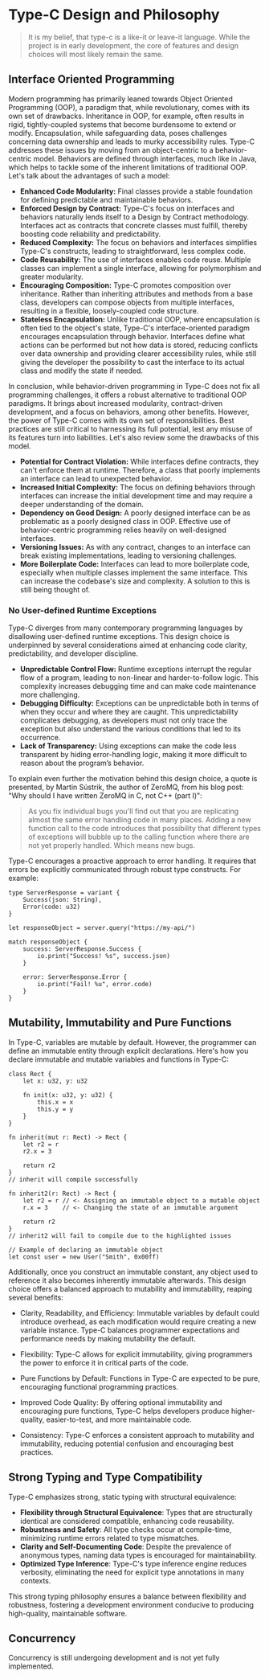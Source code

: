 # Type-C Design and Philosophy

> It is my belief, that type-c is a like-it or leave-it language. While the project is in early development, the core of features and design choices will most likely remain the same.

## Interface Oriented Programming
Modern programming has primarily leaned towards Object Oriented Programming (OOP), a paradigm that, while revolutionary, comes with its own set of drawbacks. Inheritance in OOP, for example, often results in rigid,
tightly-coupled systems that become burdensome to extend or modify. Encapsulation, while safeguarding data, poses challenges concerning data ownership and leads to murky accessibility rules.
 Type-C addresses these issues by moving from an object-centric to a behavior-centric model. Behaviors are defined through interfaces, much like in Java, which helps to tackle some of the inherent limitations of traditional
 OOP. Let's talk about the advantages of such a model:

- **Enhanced Code Modularity:** Final classes provide a stable foundation for defining predictable and maintainable behaviors.
- **Enforced Design by Contract:** Type-C's focus on interfaces and behaviors naturally lends itself to a Design by Contract methodology. Interfaces act as contracts that concrete classes must fulfill, thereby boosting code reliability and predictability.
- **Reduced Complexity:** The focus on behaviors and interfaces simplifies Type-C's constructs, leading to straightforward, less complex code.
- **Code Reusability:** The use of interfaces enables code reuse. Multiple classes can implement a single interface, allowing for polymorphism and greater modularity.
- **Encouraging Composition:** Type-C promotes composition over inheritance. Rather than inheriting attributes and methods from a base class, developers can compose objects from multiple interfaces, resulting in a flexible, loosely-coupled code structure.
- **Stateless Encapsulation:** Unlike traditional OOP, where encapsulation is often tied to the object's state, Type-C's interface-oriented paradigm encourages encapsulation through behavior. Interfaces define what actions can be performed but not how data is stored, reducing conflicts over data ownership and providing clearer accessibility rules, while still giving the developer the possibility to cast the interface to its actual class and modify the state if needed.

In conclusion, while behavior-driven programming in Type-C does not fix all programming challenges, it offers a robust alternative to traditional OOP paradigms. It brings about increased modularity,
contract-driven development, and a focus on behaviors, among other benefits. However, the power of Type-C comes with its own set of responsibilities. Best practices are still critical to harnessing its full potential,
lest any misuse of its features turn into liabilities. Let's also review some the drawbacks of this model.

- **Potential for Contract Violation:** While interfaces define contracts, they can't enforce them at runtime. Therefore, a class that poorly implements an interface can lead to unexpected behavior.
- **Increased Initial Complexity:** The focus on defining behaviors through interfaces can increase the initial development time and may require a deeper understanding of the domain.
- **Dependency on Good Design:** A poorly designed interface can be as problematic as a poorly designed class in OOP. Effective use of behavior-centric programming relies heavily on well-designed interfaces.
- **Versioning Issues:** As with any contract, changes to an interface can break existing implementations, leading to versioning challenges.
- **More Boilerplate Code:** Interfaces can lead to more boilerplate code, especially when multiple classes implement the same interface. This can increase the codebase's size and complexity. A solution to this is still being thought of.

### No User-defined Runtime Exceptions

Type-C diverges from many contemporary programming languages by disallowing user-defined runtime exceptions. This design choice is underpinned by several considerations aimed at enhancing code clarity, predictability, and developer discipline.

- **Unpredictable Control Flow:** Runtime exceptions interrupt the regular flow of a program, leading to non-linear and harder-to-follow logic. This complexity increases debugging time and can make code maintenance more challenging.
- **Debugging Difficulty:** Exceptions can be unpredictable both in terms of when they occur and where they are caught. This unpredictability complicates debugging, as developers must not only trace the exception but also understand the various conditions that led to its occurrence.
- **Lack of Transparency:** Using exceptions can make the code less transparent by hiding error-handling logic, making it more difficult to reason about the program’s behavior.

To explain even further the motivation behind this design choice, a quote is presented, by Martin Sústrik, the author of ZeroMQ, from his blog post: "Why should I have written ZeroMQ in C, not C++ (part I)":

> As you fix individual bugs you'll find out that you are replicating almost the same error handling code in many places. Adding a new function call to the code introduces that possibility that different types of exceptions will bubble up to the calling function where there are not yet properly handled. Which means new bugs.

Type-C encourages a proactive approach to error handling. It requires that errors be explicitly communicated through robust type constructs. For example:

```tc
type ServerResponse = variant {
    Success(json: String),
    Error(code: u32)
}

let responseObject = server.query("https://my-api/")

match responseObject {
    success: ServerResponse.Success {
        io.print("Success! %s", success.json)
    }

    error: ServerResponse.Error {
        io.print("Fail! %u", error.code)
    }
}
```

## Mutability, Immutability and Pure Functions

In Type-C, variables are mutable by default. However, the programmer can define an immutable entity through explicit declarations.
Here's how you declare immutable and mutable variables and functions in Type-C:

```tc
class Rect {
    let x: u32, y: u32

    fn init(x: u32, y: u32) {
        this.x = x
        this.y = y
    }
}

fn inherit(mut r: Rect) -> Rect {
    let r2 = r
    r2.x = 3

    return r2
}
// inherit will compile successfully

fn inherit2(r: Rect) -> Rect {
    let r2 = r // <- Assigning an immutable object to a mutable object
    r.x = 3    // <- Changing the state of an immutable argument

    return r2
}
// inherit2 will fail to compile due to the highlighted issues

// Example of declaring an immutable object
let const user = new User("Smith", 0x00ff)
```

Additionally, once you construct an immutable constant, any object used to reference it also becomes inherently immutable afterwards. This design choice offers a balanced approach to mutability and immutability, reaping several benefits:

- Clarity, Readability, and Efficiency: Immutable variables by default could introduce overhead, as each modification would require creating a new variable instance. Type-C balances programmer expectations and performance needs by making mutability the default.

- Flexibility: Type-C allows for explicit immutability, giving programmers the power to enforce it in critical parts of the code.

- Pure Functions by Default: Functions in Type-C are expected to be pure, encouraging functional programming practices.

- Improved Code Quality: By offering optional immutability and encouraging pure functions, Type-C helps developers produce higher-quality, easier-to-test, and more maintainable code.

- Consistency: Type-C enforces a consistent approach to mutability and immutability, reducing potential confusion and encouraging best practices.

## Strong Typing and Type Compatibility
Type-C emphasizes strong, static typing with structural equivalence:

- **Flexibility through Structural Equivalence**: Types that are structurally identical are considered compatible, enhancing code reusability.
- **Robustness and Safety**: All type checks occur at compile-time, minimizing runtime errors related to type mismatches.
- **Clarity and Self-Documenting Code**: Despite the prevalence of anonymous types, naming data types is encouraged for maintainability.
- **Optimized Type Inference**: Type-C's type inference engine reduces verbosity, eliminating the need for explicit type annotations in many contexts.

This strong typing philosophy ensures a balance between flexibility and robustness, fostering a development environment conducive to producing high-quality, maintainable software.

## Concurrency
Concurrency is still undergoing development and is not yet fully implemented.

